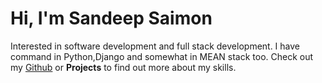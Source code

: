 # Hi, I'm Sandeep Saimon

Interested in software development and full stack development.
I have command in Python,Django and somewhat in MEAN stack too.
Check out my [Github](https://github.com/sandeep-raj-saimon) or **Projects** to find out more about my skills.